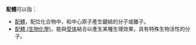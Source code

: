 '''配體'''可以指：

*[[配體|配體]]，配位化合物中，和中心原子產生鍵結的分子或離子。
*[[配體_(生物化學)|配體 (生物化學)]]，能與[[受体_(生物化学)|受体]]結合以產生某種生理效果，具有特殊生物活性的分子。

{{chemdab}}